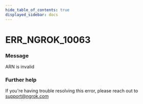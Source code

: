 ```yaml
---
hide_table_of_contents: true
displayed_sidebar: docs
---
```



# ERR_NGROK_10063

### Message

ARN is invalid

### Further help

If you're having trouble resolving this error, please reach out to [support@ngrok.com](mailto:support@ngrok.com?subject=Help%20with%20ERR_NGROK_10063)

<ErrorDetails error="err_ngrok_10063" />
